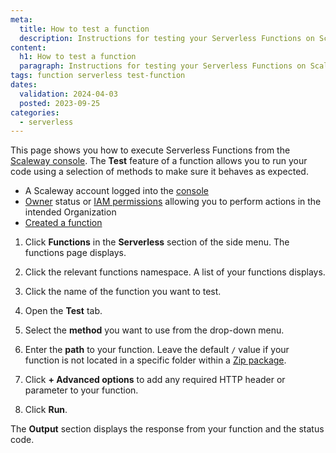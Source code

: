 ```yaml
---
meta:
  title: How to test a function
  description: Instructions for testing your Serverless Functions on Scaleway.
content:
  h1: How to test a function
  paragraph: Instructions for testing your Serverless Functions on Scaleway.
tags: function serverless test-function
dates:
  validation: 2024-04-03
  posted: 2023-09-25
categories:
  - serverless
---
```


This page shows you how to execute Serverless Functions from the [Scaleway console](https://console.scaleway.com/). The **Test** feature of a function allows you to run your code using a selection of methods to make sure it behaves as expected.

<Macro id="requirements" />

- A Scaleway account logged into the [console](https://console.scaleway.com/)
- [Owner](/identity-and-access-management/iam/concepts/#owner/) status or [IAM permissions](/identity-and-access-management/iam/concepts/#permission/) allowing you to perform actions in the intended Organization
- [Created a function](/serverless/functions/how-to/create-a-function/)

1. Click **Functions** in the **Serverless** section of the side menu. The functions page displays.

2. Click the relevant functions namespace. A list of your functions displays.

3. Click the name of the function you want to test.

4. Open the **Test** tab.

5. Select the **method** you want to use from the drop-down menu.

6. Enter the **path** to your function. Leave the default `/` value if your function is not located in a specific folder within a [Zip package](/serverless/functions/how-to/package-function-dependencies-in-zip/).

7. Click **+ Advanced options** to add any required HTTP header or parameter to your function.

8. Click **Run**.

The **Output** section displays the response from your function and the status code.



